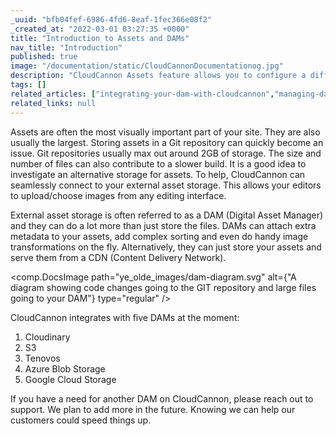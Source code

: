 ```yaml
---
_uuid: "bfb04fef-6986-4fd6-8eaf-1fec366e08f2"
_created_at: "2022-03-01 03:27:35 +0000"
title: "Introduction to Assets and DAMs"
nav_title: "Introduction"
published: true
image: "/documentation/static/CloudCannonDocumentationog.jpg"
description: "CloudCannon Assets feature allows you to configure a different platform (DAM) that stores images and documents (e.g. S3, Cloudinary)"
tags: []
related_articles: ["integrating-your-dam-with-cloudcannon","managing-dams-on-your-organisaiton","creating-an-s3-dam","creating-a-tenovos-dam","creating-a-cloudinary-dam"]
related_links: null
---
```


Assets are often the most visually important part of your site. They are also usually the largest. Storing assets in a Git repository can quickly become an issue. Git repositories usually max out around 2GB of storage. The size and number of files can also contribute to a slower build. It is a good idea to investigate an alternative storage for assets. To help, CloudCannon can seamlessly connect to your external asset storage. This allows your editors to upload/choose images from any editing interface.

External asset storage is often referred to as a DAM (Digital Asset Manager) and they can do a lot more than just store the files. DAMs can attach extra metadata to your assets, add complex sorting and even do handy image transformations on the fly. Alternatively, they can just store your assets and serve them from a CDN (Content Delivery Network).

<comp.DocsImage path="ye_olde_images/dam-diagram.svg" alt={"A diagram showing code changes going to the GIT repository and large files going to your DAM"} type="regular" />

CloudCannon integrates with five DAMs at the moment:

1. Cloudinary
2. S3
3. Tenovos
4. Azure Blob Storage
5. Google Cloud Storage

If you have a need for another DAM on CloudCannon, please reach out to support. We plan to add more in the future. Knowing we can help our customers could speed things up.
